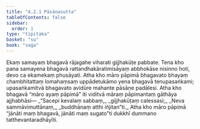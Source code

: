 ```yaml
---
title: "4.2.1 Pāsāṇasutta"
tableOfContents: false
sidebar:
  order: 1
type: "tipitaka"
basket: "su"
book: "saga"
---
```



<DynamicBreadcrumb />

<Division number="147" book="saga">

<Paragraph number="823" book="saga">
Ekaṃ samayaṃ bhagavā rājagahe viharati gijjhakūṭe pabbate. Tena kho pana samayena bhagavā rattandhakāratimisāyaṃ abbhokāse nisinno hoti, devo ca ekamekaṃ phusāyati. Atha kho māro pāpimā bhagavato bhayaṃ chambhitattaṃ lomahaṃsaṃ uppādetukāmo yena bhagavā tenupasaṅkami; upasaṅkamitvā bhagavato avidūre mahante pāsāṇe padālesi.
</Paragraph>

<Paragraph number="824" book="saga">
Atha kho bhagavā “māro ayaṃ pāpimā” iti viditvā māraṃ pāpimantaṃ gāthāya ajjhabhāsi—
</Paragraph>

<Paragraph number="825" type="verses" book="saga">
_“Sacepi kevalaṃ sabbaṃ,_  
_gijjhakūṭaṃ calessasi;_  
_Neva sammāvimuttānaṃ,_  
_buddhānaṃ atthi iñjitan”ti._  

</Paragraph>

<Paragraph number="826" book="saga">
Atha kho māro pāpimā “jānāti maṃ bhagavā, jānāti maṃ sugato”ti dukkhī dummano tatthevantaradhāyīti.
</Paragraph>
</Division>